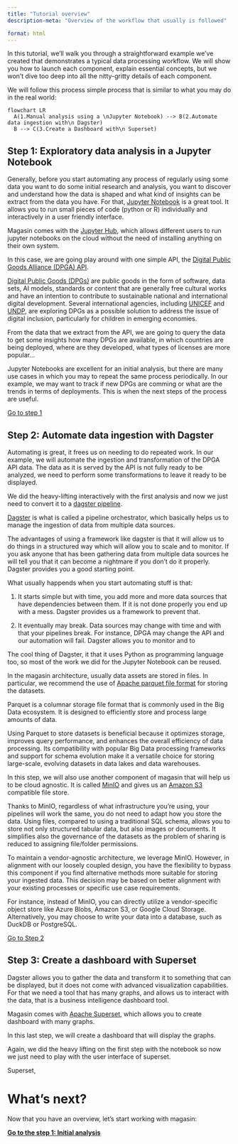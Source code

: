 ```yaml
---
title: "Tutorial overview"
description-meta: "Overview of the workflow that usually is followed"

format: html
---
```


In this tutorial, we'll walk you through a straightforward example we've created that demonstrates a typical data processing workflow. We will show you how to launch each component, explain essential concepts, but we won't dive too deep into all the nitty-gritty details of each component.

We will follow this process simple process that is similar to what you may do in the real world:

```mermaid
flowchart LR
  A(1.Manual analysis using a \nJupyter Notebook) --> B(2.Automate data ingestion with\n Dagster)
  B --> C(3.Create a Dashboard with\n Superset)
```


## Step 1: Exploratory data analysis in a Jupyter Notebook

Generally, before you start automating any process of regularly using some data you want to do some initial research and analysis, you want to discover and understand how the data is shaped and what kind of insights can be extract from the data you have. For that, [Jupyter Notebook](https://jupyter.org/) is a great tool. It allows you to run small pieces of code (python or R) individually and interactively in a user friendly interface.

Magasin comes with the [Jupyter Hub](https://jupyter.org/hub), which allows different users to run jupyter notebooks on the cloud without the need of installing anything on their own system.

In  this case, we are going play around with one simple API, the [Digital Public Goods Alliance (DPGA) API](https://github.com/DPGAlliance/publicgoods-api?tab=readme-ov-file). 

[Digital Public Goods (DPGs)](https://en.wikipedia.org/wiki/Digital_public_goods) are public goods in the form of software, data sets, AI models, standards or content that are generally free cultural works and have an intention to contribute to sustainable national and international digital development. Several international agencies, including [UNICEF](https://www.unicef.org) and [UNDP](https://undp.org), are exploring DPGs as a possible solution to address the issue of digital inclusion, particularly for children in emerging economies. 

From the data that we extract from the API, we are going to query the data to get some insights how many DPGs are available, in which countries are being deployed, where are they developed, what types of licenses are more popular...

Jupyter Notebooks are excellent for an initial analysis, but there are many use cases in which you may to repeat the same process periodically. In our example, we may want to track if new DPGs are comming or what are the trends in terms of deployments. This is when the next steps of the process are useful.

[Go to step 1](./exploratory-analysis.qmd)

## Step 2: Automate data ingestion with Dagster

Automating is great, it frees us on needing to do repeated work. In our example, we will automate the ingestion and transformation of the DPGA API data. The data as it is served by the API is not fully ready to be analyzed, we need to perform some transformations to leave it ready to be displayed. 

We did the heavy-lifting interactively with the first analysis and now we just need to convert it to a [dagster pipeline](https://dagster.io). 

[Dagster](https://dagster.io) is what is called a pipeline orchestrator, which basically helps us to manage the ingestion of data from multiple data sources.

The advantages of using a framework like dagster is that it will allow us to do things in a structured way which will allow you to scale and to monitor. If you ask anyone that has been gathering data from multiple data sources he will tell you that it can become a nightmare if you don't do it properly. Dagster provides you a good starting point.

What usually happends when you start automating stuff is that:

1) It starts simple but with time, you add more and more data sources that have dependencies between them. If it is not done properly you end up with a mess. Dagster provides us a framework to prevent that. 

2) It eventually may break. Data sources may change with time and with that your pipelines break. For instance, DPGA may change the API and our automation will fail. Dagster allows you to monitor and to 

The cool thing of Dagster, it that it uses Python as programming language too, so most of the work we did for the Jupyter Notebook can be reused.

In the magasin architecture, usually data assets are stored in files. In particular, we recommend the use of [Apache parquet file format](https://parquet.apache.org/) for storing the datasets. 

Parquet is a columnar storage file format that is commonly used in the Big Data ecosystem. It is designed to efficiently store and process large amounts of data. 

Using Parquet to store datasets is beneficial because it optimizes storage, improves query performance, and enhances the overall efficiency of data processing. Its compatibility with popular Big Data processing frameworks and support for schema evolution make it a versatile choice for storing large-scale, evolving datasets in data lakes and data warehouses.

In this step, we will also use another component of magasin that will help us to be cloud agnostic. It is called [MinIO](http://min.io) and gives us an [Amazon S3](https://en.wikipedia.org/wiki/Amazon_S3) compatible file store. 

Thanks to MinIO, regardless of what infrastructure you're using, your pipelines will work the same, you do not need to adapt how you store the data. Using files, compared to using a traditional SQL schema, allows you to store not only structured tabular data, but also images or documents. It simplifies also the governance of the datasets as the problem of sharing is reduced to assigning file/folder permissions.

To maintain a vendor-agnostic architecture, we leverage MinIO. However, in alignment with our loosely coupled design, you have the flexibility to bypass this component if you find alternative methods more suitable for storing your ingested data. This decision may be based on better alignment with your existing processes or specific use case requirements.

For instance, instead of MinIO, you can directly utilize a vendor-specific object store like Azure Blobs, Amazon S3, or Google Cloud Storage. Alternatively, you may choose to write your data into a database, such as DuckDB or PostgreSQL.

[Go to Step 2](./automate-data-ingestion.qmd)

## Step 3: Create a dashboard with Superset

Dagster allows you to gather the data and transform it to something that can be displayed, but it does not come with advanced visualization capabilities. For that we need a tool that has many graphs, and allows us to interact with the data, that is a business intelligence dashboard tool. 

Magasin comes with [Apache Superset](https://superset.apache.org/), which allows you to create dashboard with many graphs.

In this last step, we will create a dashboard that will display the graphs.

Again, we did the heavy lifting on the first step with the notebook so now we just need to play with the user interface of superset.

Superset, 

# What's next?

Now that you have an overview, let's start working with magasin:

**[Go to the step 1: Initial analysis](./exploratory-analysis.qmd)**


